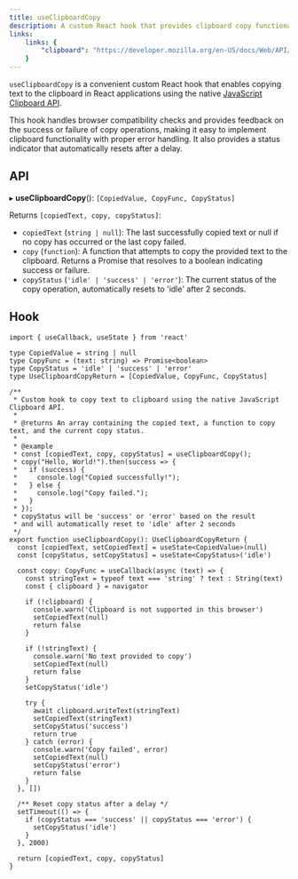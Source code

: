 ```yaml
---
title: useClipboardCopy
description: A custom React hook that provides clipboard copy functionality.
links:
    links: {
        "clipboard": "https://developer.mozilla.org/en-US/docs/Web/API/Clipboard_API"
    }
---
```


`useClipboardCopy` is a convenient custom React hook that enables copying text to the clipboard in React applications using the native [JavaScript Clipboard API](https://developer.mozilla.org/en-US/docs/Web/API/Clipboard_API).

This hook handles browser compatibility checks and provides feedback on the success or failure of copy operations, making it easy to implement clipboard functionality with proper error handling. It also provides a status indicator that automatically resets after a delay.

<ComponentPreview name="use-clipboard-copy"/>

## API
▸ **useClipboardCopy**(): `[CopiedValue, CopyFunc, CopyStatus]`

Returns `[copiedText, copy, copyStatus]`:

- `copiedText` (`string | null`): The last successfully copied text or null if no copy has occurred or the last copy failed.
- `copy` (`function`): A function that attempts to copy the provided text to the clipboard. Returns a Promise that resolves to a boolean indicating success or failure.
- `copyStatus` (`'idle' | 'success' | 'error'`): The current status of the copy operation, automatically resets to 'idle' after 2 seconds.

## Hook

```tsx
import { useCallback, useState } from 'react'

type CopiedValue = string | null
type CopyFunc = (text: string) => Promise<boolean>
type CopyStatus = 'idle' | 'success' | 'error'
type UseClipboardCopyReturn = [CopiedValue, CopyFunc, CopyStatus]

/**
 * Custom hook to copy text to clipboard using the native JavaScript Clipboard API.
 * 
 * @returns An array containing the copied text, a function to copy text, and the current copy status.
 * 
 * @example
 * const [copiedText, copy, copyStatus] = useClipboardCopy();
 * copy("Hello, World!").then(success => {
 *   if (success) {
 *     console.log("Copied successfully!");
 *   } else {
 *     console.log("Copy failed.");
 *   }
 * });
 * copyStatus will be 'success' or 'error' based on the result
 * and will automatically reset to 'idle' after 2 seconds
 */
export function useClipboardCopy(): UseClipboardCopyReturn {
  const [copiedText, setCopiedText] = useState<CopiedValue>(null)
  const [copyStatus, setCopyStatus] = useState<CopyStatus>('idle')

  const copy: CopyFunc = useCallback(async (text) => {
    const stringText = typeof text === 'string' ? text : String(text)
    const { clipboard } = navigator

    if (!clipboard) {
      console.warn('Clipboard is not supported in this browser')
      setCopiedText(null)
      return false
    }

    if (!stringText) {
      console.warn('No text provided to copy')
      setCopiedText(null)
      return false
    }
    setCopyStatus('idle')

    try {
      await clipboard.writeText(stringText)
      setCopiedText(stringText)
      setCopyStatus('success')
      return true
    } catch (error) {
      console.warn('Copy failed', error)
      setCopiedText(null)
      setCopyStatus('error')
      return false
    }
  }, [])

  /** Reset copy status after a delay */
  setTimeout(() => {
    if (copyStatus === 'success' || copyStatus === 'error') {
      setCopyStatus('idle')
    }
  }, 2000)

  return [copiedText, copy, copyStatus]
}
```